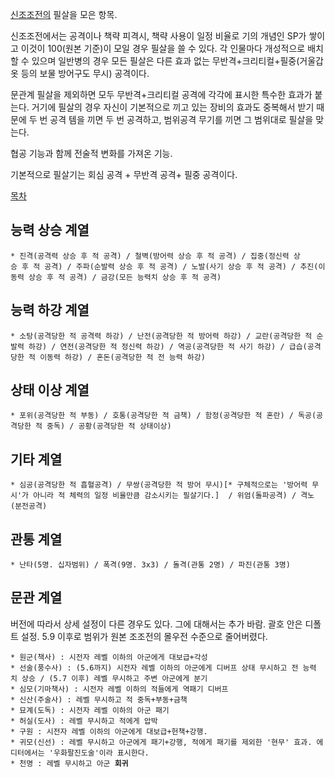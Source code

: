 [[신조조전]]의 필살을 모은 항목.

신조조전에서는 공격이나 책략 피격시, 책략 사용이 일정 비율로 기의 개념인 SP가 쌓이고 이것이 100(원본 기준)이 모일 경우 필살을 쓸 수 있다.
각 인물마다 개성적으로 배치할 수 있으며 일반병의 경우 모든 필살은 다른 효과 없는 무반격+크리티컬+필중(거울갑옷 등의 보물 방어구도 무시) 공격이다.

문관계 필살을 제외하면 모두 무반격+크리티컬 공격에 각각에 표시한 특수한 효과가 붙는다. 거기에 필살의 경우 자신이 기본적으로 끼고 있는 장비의 효과도 중복해서 받기 때문에 두 번 공격 템을 끼면 두 번 공격하고, 범위공격 무기를 끼면 그 범위대로 필살을 맞는다.

협공 기능과 함께 전술적 변화를 가져온 기능.

기본적으로 필살기는 회심 공격 + 무반격 공격+ 필중 공격이다.

[[목차]]

== 능력 상승 계열 == 
 * 진격(공격력 상승 후 적 공격) / 철벽(방어력 상승 후 적 공격) / 집중(정신력 상승 후 적 공격) / 주파(순발력 상승 후 적 공격) / 노발(사기 상승 후 적 공격) / 추진(이동력 상승 후 적 공격) / 금강(모든 능력치 상승 후 적 공격)

== 능력 하강 계열 ==
 * 소탕(공격당한 적 공격력 하강) / 난전(공격당한 적 방어력 하강) / 교란(공격당한 적 순발력 하강) / 연전(공격당한 적 정신력 하강) / 역공(공격당한 적 사기 하강) / 급습(공격당한 적 이동력 하강) / 혼돈(공격당한 적 전 능력 하강)

== 상태 이상 계열 ==
 * 포위(공격당한 적 부동) / 호통(공격당한 적 금책) / 함정(공격당한 적 혼란) / 독공(공격당한 적 중독) / 공황(공격당한 적 상태이상)

== 기타 계열 == 
 * 심공(공격당한 적 흡혈공격) / 무쌍(공격당한 적 방어 무시)[* 구체적으로는 '방어력 무시'가 아니라 적 체력의 일정 비율만큼 감소시키는 필살기다.]  / 위엄(돌파공격) / 격노(분전공격)

== 관통 계열 ==
 * 난타(5명. 십자범위) / 폭격(9명. 3x3) / 돌격(관통 2명) / 파진(관통 3명)

== 문관 계열 ==
버전에 따라서 상세 설정이 다른 경우도 있다. 그에 대해서는 추가 바람. 괄호 안은 디폴트 설정. 5.9 이후로 범위가 원본 조조전의 몰우전 수준으로 줄어버렸다.

 * 원군(책사) : 시전자 레벨 이하의 아군에게 대보급+각성  
 * 선술(풍수사) : (5.6까지) 시전자 레벨 이하의 아군에게 디버프 상태 무시하고 전 능력치 상승 / (5.7 이후) 레벨 무시하고 주변 아군에게 분기
 * 심모(기마책사) : 시전자 레벨 이하의 적들에게 역패기 디버프  
 * 신산(주술사) : 레벨 무시하고 적 중독+부동+금책
 * 묘계(도독) : 시전자 레벨 이하의 아군 패기
 * 허실(도사) : 레벨 무시하고 적에게 압박
 * 구원 : 시전자 레벨 이하의 아군에게 대보급+헌책+강행.
 * 귀모(신선) : 레벨 무시하고 아군에게 패기+강행, 적에게 패기를 제외한 '현무' 효과. 에디터에서는 '우화팔진도술'이라 표시한다.
 * 천명 : 레벨 무시하고 아군 '''회귀'''
